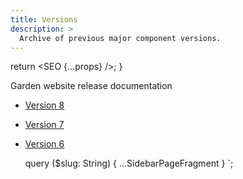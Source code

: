 ```yaml
---
title: Versions
description: >
  Archive of previous major component versions.
---
```



  return <SEO {...props} />;
}

Garden website release documentation

- [Version 8](https://66bcf1412f3b1af56ce3fee1--zendeskgarden.netlify.app/components/)
- [Version 7](https://606fa12ea4f2996a9cfd97aa--zendeskgarden.netlify.app/)
- [Version 6](https://606f9e155f932060ab2899e8--zendeskgarden.netlify.app/)


  query ($slug: String) {
    ...SidebarPageFragment
  }
`;
